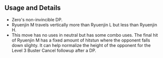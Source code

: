 ## Usage and Details

- Zero's non-invincible DP.
- Ryuenjin M travels vertically more than Ryuenjin L but less than Ryuenjin H.
- This move has no uses in neutral but has some combo uses. The final hit of Ryuenjin M has a fixed amount of hitstun where the opponent falls down slighty.
  It can help normalize the height of the opponent for the Level 3 Buster Cancel followup after a DP.
